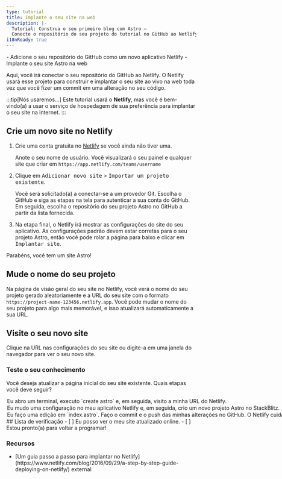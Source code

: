 ```yaml
---
type: tutorial
title: Implante o seu site na web
description: |-
  Tutorial: Construa o seu primeiro blog com Astro —
  Conecte o repositório do seu projeto do tutorial no GitHub ao Netlify e implante na web
i18nReady: true
---
```




<PreCheck>
  - Adicione o seu repositório do GitHub como um novo aplicativo Netlify
  - Implante o seu site Astro na web
</PreCheck>

Aqui, você irá conectar o seu repositório do GitHub ao Netlify. O Netlify usará esse projeto para construir e implantar o seu site ao vivo na web toda vez que você fizer um commit em uma alteração no seu código.

:::tip[Nós usaremos...]
Este tutorial usará o **Netlify**, mas você é bem-vindo(a) a usar o serviço de hospedagem de sua preferência para implantar o seu site na internet.
:::

## Crie um novo site no Netlify

1. Crie uma conta gratuita no [Netlify](https://netlify.com) se você ainda não tiver uma.

    Anote o seu nome de usuário. Você visualizará o seu painel e qualquer site que criar em `https://app.netlify.com/teams/username`

2. Clique em <kbd>Adicionar novo site</kbd> > <kbd>Importar um projeto existente</kbd>.

    Você será solicitado(a) a conectar-se a um provedor Git. Escolha o GitHub e siga as etapas na tela para autenticar a sua conta do GitHub. Em seguida, escolha o repositório do seu projeto Astro no GitHub a partir da lista fornecida.

3. Na etapa final, o Netlify irá mostrar as configurações do site do seu aplicativo. As configurações padrão devem estar corretas para o seu projeto Astro, então você pode rolar a página para baixo e clicar em <kbd>Implantar site</kbd>.

Parabéns, você tem um site Astro!

## Mude o nome do seu projeto

Na página de visão geral do seu site no Netlify, você verá o nome do seu projeto gerado aleatoriamente e a URL do seu site com o formato `https://project-name-123456.netlify.app`. Você pode mudar o nome do seu projeto para algo mais memorável, e isso atualizará automaticamente a sua URL.

## Visite o seu novo site

Clique na URL nas configurações do seu site ou digite-a em uma janela do navegador para ver o seu novo site.



<Box icon="question-mark">

### Teste o seu conhecimento



Você deseja atualizar a página inicial do seu site existente. Quais etapas você deve seguir?

  <MultipleChoice>
    <Option>
      Eu abro um terminal, executo `create astro` e, em seguida, visito a minha URL do Netlify.
    </Option>
    <Option>
      Eu mudo uma configuração no meu aplicativo Netlify e, em seguida, crio um novo projeto Astro no StackBlitz.
    </Option>
    <Option isCorrect>
      Eu faço uma edição em `index.astro`. Faço o commit e o push das minhas alterações no GitHub. O Netlify cuidará do resto!
    </Option>
  </MultipleChoice>
 </Box>

<Box icon="check-list">
## Lista de verificação

<Checklist>
- [ ] Eu posso ver o meu site atualizado online.
- [ ] Estou pronto(a) para voltar a programar!
</Checklist>
</Box>

### Recursos

- <p>[Um guia passo a passo para implantar no Netlify](https://www.netlify.com/blog/2016/09/29/a-step-by-step-guide-deploying-on-netlify/) <Badge>external</Badge></p>
